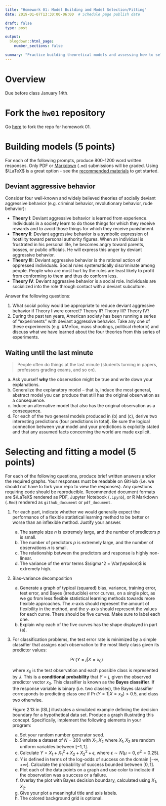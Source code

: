 ```yaml
---
title: "Homework 01: Model Building and Model Selection/Fitting"
date: 2019-01-07T13:30:00-06:00  # Schedule page publish date

draft: false
type: post

output:
  blogdown::html_page:
    number_sections: false

summary: "Practice building theoretical models and assessing how to select optimal statistical learning algorithms."
---
```


$$\newcommand{\E}{\mathrm{E}} \newcommand{\Var}{\mathrm{Var}} \newcommand{\Cov}{\mathrm{Cov}}$$

# Overview

Due before class January 14th.

# Fork the `hw01` repository

Go [here](https://github.com/css-model/hw01) to fork the repo for homework 01.

# Building models (5 points)

For each of the following prompts, produce 800-1200 word written responses. Only PDF or [Markdown](https://www.markdownguide.org/) (`.md`) submissions will be graded. Using $\LaTeX$ is a great option - see the [recommended materials](https://model.uchicago.edu/faq/#latex) to get started.

## Deviant aggressive behavior

Consider four well-known and widely believed theories of socially deviant aggressive behavior (e.g. criminal behavior, revolutionary behavior, rude behavior):

* **Theory I**: Deviant aggressive behavior is learned from experience. Individuals in a society learn to do those things for which they receive rewards and to avoid those things for which they receive punishment.
* **Theory II**: Deviant aggressive behavior is a symbolic expression of hostility toward personal authority figures. When an individual is frustrated in his personal life, he becomes angry toward parents, bosses, or public officials. He will express this anger by deviant aggressive behavior.
* **Theory III**: Deviant aggressive behavior is the rational action of oppressed individuals. Social rules systematically discriminate among people. People who are most hurt by the rules are least likely to profit from conforming to them and thus do conform less.
* **Theory IV**: Deviant aggressive behavior is a social role. Individuals are socialized into the role through contact with a deviant subculture.
    
Answer the following questions:
    
1. What social policy would be appropriate to reduce deviant aggressive behavior if Theory I were correct? Theory II? Theory III? Theory IV?
1. During the past ten years, American society has been running a series of "experiments" with deviant aggressive behavior. Take any one of these experiments (e.g. #MeToo, mass shootings, political rhetoric) and discuss what we have learned about the four theories from this series of experiments.

## Waiting until the last minute

> People often do things at the last minute (students turning in papers, professors grading exams, and so on).

a. Ask yourself **why** the observation might be true and write down your explanations.
a. Generalize the explanatory model -- that is, induce the most general, abstract model you can produce that still has the original observation as a consequence.
a. Induce an alternative model that also has the original observation as a consequence.
a. For each of the two general models produced in (b) and (c), derive two interesting predictions (four predictions in total). Be sure the logical connection between your model and your predictions is explicitly stated and that any assumed facts concerning the world are made explicit.

# Selecting and fitting a model (5 points)

For each of the following questions, produce brief written answers and/or the required graphs. Your responses must be readable on GitHub (i.e. we should not have to fork your repo to view the responses). Any questions requiring code should be reproducible. Recommended document formats are $\LaTeX$ rendered as PDF, Jupyter Notebook (`.ipynb`), or R Markdown (`.Rmd`) rendered as `github_document` or `pdf_document`.

1. For each part, indicate whether we would generally expect the performance of a flexible statistical learning method to be better or worse than an inflexible method. Justify your answer.
    a. The sample size $n$ is extremely large, and the number of predictors $p$ is small.
    a. The number of predictors $p$ is extremely large, and the number of observations $n$ is small.
    a. The relationship between the predictors and response is highly non-linear.
    a. The variance of the error terms $\sigma^2 = \Var(\epsilon)$ is extremely high.
1. Bias-variance decomposition
    a. Generate a graph of typical (squared) bias, variance, training error, test error, and Bayes (irreducible) error curves, on a single plot, as we go from less flexible statistical learning methods towards more flexible approaches. The $x$-axis should represent the amount of flexibility in the method, and the $y$-axis should represent the values for each curve. There should be five curves. Make sure to label each one.
    a. Explain why each of the five curves has the shape displayed in part (a).
1. For classification problems, the test error rate is minimized by a simple classifier that assigns each observation to the most likely class given its predictor values:

    $$\Pr(Y = j | X = x_0)$$
    
    where $x_0$ is the test observation and each possible class is represented by $J$. This is a **conditional probability** that $Y = j$, given the observed predictor vector $x_0$. This classifier is known as the **Bayes classifier**. If the response variable is binary (i.e. two classes), the Bayes classifier corresponds to predicting class one if $\Pr(Y = 1 | X = x_0) > 0.5$, and class two otherwise.
    
    Figure 2.13 in [ISL] illustrates a simulated example defining the decision boundary for a hypothetical data set. Produce a graph illustrating this concept. Specifically, implement the following elements in your program:
    
    a. Set your random number generator seed.
    a. Simulate a dataset of $N = 200$ with $X_1, X_2$ where $X_1, X_2$ are random uniform variables between $[-1,1]$.
    a. Calculate $Y = X_1 + X_1^2 + X_2 + X_2^2 + \epsilon$, where $\epsilon \sim N(\mu = 0, \sigma^2 = 0.25)$.
    a. $Y$ is defined in terms of the log-odds of success on the domain $[-\infty, +\infty]$. Calculate the probability of success bounded between $[0,1]$.
    a. Plot each of the data points on a graph and use color to indicate if the observation was a success or a failure.
    a. Overlay the plot with Bayes decision boundary, calculated using $X_1, X_2$.
    a. Give your plot a meaningful title and axis labels.
    a. The colored background grid is optional.
